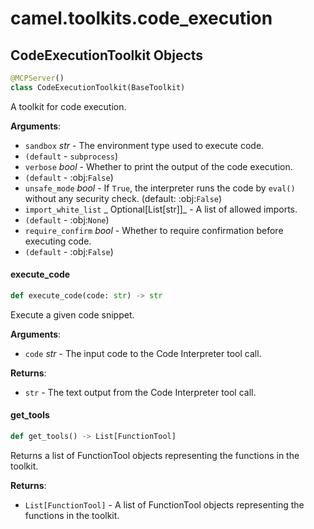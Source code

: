 <a id="camel.toolkits.code_execution"></a>

# camel.toolkits.code\_execution

<a id="camel.toolkits.code_execution.CodeExecutionToolkit"></a>

## CodeExecutionToolkit Objects

```python
@MCPServer()
class CodeExecutionToolkit(BaseToolkit)
```

A toolkit for code execution.

**Arguments**:

- `sandbox` _str_ - The environment type used to execute code.
- `(default` - `subprocess`)
- `verbose` _bool_ - Whether to print the output of the code execution.
- `(default` - :obj:`False`)
- `unsafe_mode` _bool_ - If `True`, the interpreter runs the code
  by `eval()` without any security check. (default: :obj:`False`)
- `import_white_list` _ Optional[List[str]]_ - A list of allowed imports.
- `(default` - :obj:`None`)
- `require_confirm` _bool_ - Whether to require confirmation before executing code.
- `(default` - :obj:`False`)

<a id="camel.toolkits.code_execution.CodeExecutionToolkit.execute_code"></a>

#### execute\_code

```python
def execute_code(code: str) -> str
```

Execute a given code snippet.

**Arguments**:

- `code` _str_ - The input code to the Code Interpreter tool call.
  

**Returns**:

- `str` - The text output from the Code Interpreter tool call.

<a id="camel.toolkits.code_execution.CodeExecutionToolkit.get_tools"></a>

#### get\_tools

```python
def get_tools() -> List[FunctionTool]
```

Returns a list of FunctionTool objects representing the
functions in the toolkit.

**Returns**:

- `List[FunctionTool]` - A list of FunctionTool objects
  representing the functions in the toolkit.

